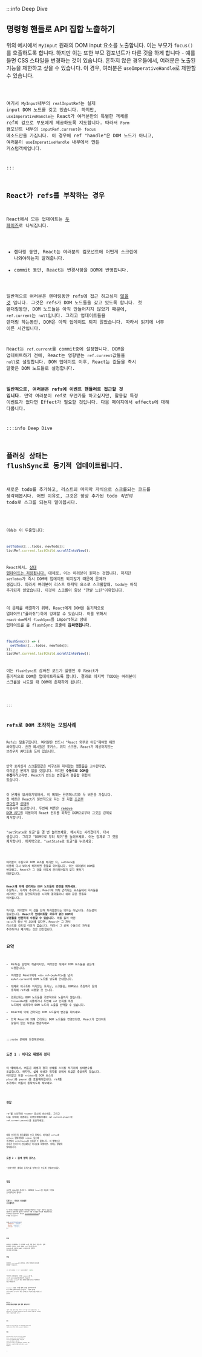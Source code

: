 :::info Deep Dive

## 명령형 핸들로 API 집합 노출하기

위의 예시에서 `MyInput` 원래의 DOM input 요소를 노출합니다. 이는 부모가
`focus()`를 호출하도록 합니다. 하지만 이는 또한 부모 컴포넌트가 다른 것을 하게 합니다 - 예를 들면
CSS 스타일을 변경하는 것이 있습니다. 흔하지 않은 경우들에서, 여러분은 노출된 기능을 제한하고 싶을 수 있습니다.
이 경우, 여러분은 `useImperativeHandle`로 제한할 수 있습니다.

<Code src="https://codesandbox.io/s/rblhoe?file=%2FApp.js&utm_medium=sandpack" />

여기서 `MyInput`내부의 `realInputRef`는 실제 input DOM 노드를 갖고 있습니다. 하지만,
`useImperativeHandle`는 React가 여러분만의 특별한 객체를 ref의 값으로 부모에게 제공하도록 지도합니다.
따라서 `Form` 컴포넌트 내부의 `inputRef.current`는 `focus` 메소드만을 가집니다.
이 경우에 ref "handle"은 DOM 노드가 아니고, 여러분이 `useImperativeHandle` 내부에서 만든 커스텀객체입니다.

:::

## React가 refs를 부착하는 경우

React에서 모든 업데이트는 [두 페이즈](https://beta.reactjs.org/learn/render-and-commit#step-3-react-commits-changes-to-the-dom)로 나눠집니다.

- 렌더링 동안, React는 여러분의 컴포넌트에 어떤게 스크린에 나와야하는지 알려줍니다.
- commit 동안, React는 변경사항을 DOM에 반영합니다.

일반적으로 여러분은 렌더링동안 refs에 접근 하고싶지 [않을 것](https://beta.reactjs.org/learn/referencing-values-with-refs#best-practices-for-refs) 입니다. 그것은 refs가 DOM 노드들을 갖고 있도록 합니다.
첫 렌더링동안, DOM 노드들은 아직 만들어지지 않았기 때문에, `ref.current`는 `null`입니다. 그리고 업데이트들을
렌더링 하는동안, DOM은 아직 업데이트 되지 않았습니다. 따라서 읽기에 너무 이른 시간입니다.

React는 `ref.current`를 commit중에 설정합니다. DOM을 업데이트하기 전에, React는 영향받는 `ref.current`값들을 `null`로 설정합니다. DOM 업데이트 이후, React는 값들을 즉시 알맞은 DOM 노드들로 설정합니다.

**일반적으로, 여러분은 refs에 이벤트 핸들러로 접근할 것 입니다**. 만약 여러분이 ref로 무언가를 하고싶지만, 활용할 특정 이벤트가 없다면 Effect가 필요할 것입니다. 다음 페이지에서 effects에 대해 다룹니다.

:::info Deep Dive

## 플러싱 상태는 flushSync로 동기적 업데이트됩니다.

새로운 todo를 추가하고, 리스트의 마지막 자식으로 스크롤되는 코드를 생각해봅시다.
어떤 이유로, 그것은 항상 추가된 todo _직전의_ todo로 스크롤 되는지 알아봅시다.

<Code src="https://codesandbox.io/s/vt6vep?file=%2FApp.js&utm_medium=sandpack" />

이슈는 이 두줄입니다:

```js
setTodos([...todos, newTodo]);
listRef.current.lastChild.scrollIntoView();
```

React에서, [상태 업데이트는 저장됩니다.](https://beta.reactjs.org/learn/queueing-a-series-of-state-updates)
대체로, 이는 여러분이 원하는 것입니다. 하지만 `setTodos`가 즉시 DOM에 업데이트 되지않기 때문에 문제가 생깁니다.
따라서 여러분이 리스트 마지막 요소로 스크롤할때, todo는 아직 추가되지 않았습니다. 이것이 스크롤이 항상 "한발 느린"이유입니다.

이 문제를 해결하기 위해, React에게 DOM을 동기적으로 업데이트("플러쉬")하게 강제할 수 있습니다. 이를 위해서
`react-dom`에서 `flushSync`를 import하고 상태 업데이트를 를 flushSync 호출에 **감싸면됩니다**.

```js
flushSync(() => {
  setTodos([...todos, newTodo]);
});
listRef.current.lastChild.scrollIntoView();
```

이는 `flushSync`로 감싸진 코드가 실행된 후 React가 동기적으로 DOM을 업데이트하도록 합니다. 결과로
마지막 TODO는 여러분이 스크롤을 시도할 때 DOM에 존재하게 됩니다.

<Code src="https://codesandbox.io/s/tub4es?file=%2FApp.js&utm_medium=sandpack" />

:::

## refs로 DOM 조작하는 모범사례

Refs는 탈출구입니다. 여러분은 반드시 "React 외부로 이동"해야할 때만 써야합니다.
흔한 예시들은 포커스, 위치 스크롤, React가 제공하지않는 브라우저 API호출 등이 있습니다.

만약 포커싱과 스크롤링같은 비구조화 하지않는 행동들을 고수한다면, 여러분은 문제가 없을 것입니다.
하지만 **수동으로 DOM을 수정**하려고하면, React가 만드는 변경들과 충돌할 위험이 있습니다.

이 문제를 묘사하기위해서, 이 예제는 환영메시지와 두 버튼을 가집니다. 첫 버튼은 React가 일반적으로 하는 것 처럼
[조건부 렌더링](https://beta.reactjs.org/learn/conditional-rendering)과 [상태](https://beta.reactjs.org/learn/state-a-components-memory)를 이용하여 토글합니다. 두번째 버튼은 [remove DOM API](https://developer.mozilla.org/en-US/docs/Web/API/Element/remove)를 이용하여 React 컨트롤 외적인 DOM으로부터 그것을 강제로 제거합니다.

"setState로 토글"을 몇 번 눌러보세요. 메시지는 사라졌다가, 다시 생깁니다. 그리고 "DOM으로 부터 제거"를 눌러보세요. 이는 강제로 그 것을 제거합니다. 마지막으로, "setState로 토글"을 누르세요:

<Code src="https://codesandbox.io/s/890j6c?file=%2FApp.js&utm_medium=sandpack" />

여러분이 수동으로 DOM 요소를 제거한 뒤, `setState`를 이용해 다시 보이게 하려하면 충돌로 이어집니다.
이는 여러분이 DOM을 변경했고, React가 그 것을 어떻게 관리해야할지 알지 못하기 때문입니다.

**React에 의해 관리되는 DOM 노드들의 변경을 피하세요.** 수정하고, 자식에 추가하고, React에 의해 관리되는
요소들에서 자식들을 제거하는 것은 일관되지않은 시각적 결과들이나 위와 같은 충돌로 이어집니다.

하지만, 여러분이 이 것을 전혀 하지못한다는 의미는 아닙니다. 조심성이 필요합니다. **React가 업데이트할 _이유가 없는_ DOM의 부분들을 안전하게 수정할 수 있습니다.** 예를 들어 어떤 `<div>`가 항상 빈 JSX에 있다면, React는
그 자식 리스트를 건드릴 이유가 없습니다. 따라서 그 곳에 수동으로 자식을 추가하거나 제거하는 것은 안전합니다.

## 요약

- Refs는 일반적 개념이지만, 여러분은 대체로 DOM 요소들을 갖는데 사용합니다.
- 여러분은 React에게 `<div ref={myReff}>`를 넘겨 `myRef.current`에 DOM 노드를 넣도록 안내합니다.
- 대체로 비구조화 하지않는 포커싱, 스크롤링, DOM요소 측정하기 등의 동작에 refs를 사용할 것 입니다.
- 컴포넌트는 DOM 노드들을 기본적으로 노출하지 않습니다. `forwardRef`를 사용하거나 두번째 `ref` 인자를 특정 노드에게 내려주어 DOM 노드의 노출을 선택할 수 있습니다.
- React에 의해 관리되는 DOM 노드들의 변경을 피하세요.
- 만약 React에 의해 관리되는 DOM 노드들을 변경한다면, React가 업데이트 할일이 없는 부분을 변경하세요.

:::note 문제에 도전해보세요.

### 도전 1 : 비디오 재생과 정지

이 예제에서, 버튼은 재생과 정지 상태를 스위칭 하기위해 상태변수를 토글합니다.
하지만, 실제 재생과 정지를 위해서 토글은 충분하지 않습니다. 여러분은 또한 `<video>`의 DOM 요소의 `play()`와 `pause()`를 호출해야합니다. ref를 추가해서 버튼이 동작하도록 해보세요.

<Code src="https://codesandbox.io/s/1zqlek?file=%2FApp.js&utm_medium=sandpack" />

### 정답

ref를 선언하여 `<video>` 요소에 넣으세요. 그리고 다음 상태에 의존하는 이벤트핸들러에서 `ref.current.play()`와 `ref.current.pause()`를 호출하세요.

<Code src="https://codesandbox.io/s/3e9l6t?file=%2FApp.js&utm_medium=sandpack" />

내장 브라우저 컨트롤들을 쓰기 위해서, 여러분은 `onPlay`와 `onPause` 핸들러들을 `<video>` 요소에 추가해서 `setIsPlaying`을 호출할 수 있습니다. 이 방법으로 유저가 브라우저 컨트롤들로 비디오를 재생하면, 상태는 알맞춰 일치됩니다.

### 도전 2 : 검색 영역 포커스

"검색"버튼 클릭이 포커스를 영역으로 놓도록 만들어보세요.

<Code src="https://codesandbox.io/s/4hpfl1?file=%2FApp.js&utm_medium=sandpack" />

### 정답

ref를 input에 추가하고, DOM에서 `focus()`를 호출해 그것을 포커싱하도록 합니다.
<Code src="https://codesandbox.io/s/t9iwh8?file=%2FApp.js&utm_medium=sandpack" />

### 도전 3 : 이미지 카라셀로 스크롤하기

이 이미지 카라셀은 활성된 이미지를 변경하는 "다음" 버튼이 있습니다. 갤러리가 클릭시에 활성된 이미지로 수평 스크롤링 하도록 만들어보세요. 이미지를 활성화하기 위해서 [scrollIntoView()](https://developer.mozilla.org/en-US/docs/Web/API/Element/scrollIntoView)를 호출할 것 입니다.

```js
node.scrollIntoView({
  behavior: 'smooth',
  block: 'nearest',
  inline: 'center',
});
```

<Code src="https://codesandbox.io/s/6sh42h?file=%2FApp.js&utm_medium=sandpack" />

### 힌트

여러분은 이 예제에서 각 이미지에 ref를 가질 필요가 없습니다. 현재 활성화된 이미지나 리스트 자체의 ref가 있으면 됩니다. `flushSync`를 사용하여 DOM이 스크롤*이전*에 업데이트 되는지를 보증하세요.

### 정답

여러분은 `selectedRef`를 선언하고, 현재 이미지로 조건부로 전달할 수 있습니다:

```js
<li ref={index === i ? selectedRef : null}>
```

이미지가 선택되었다는 의미인 `index===i`일 때, `<li>`는 `selectedRef`를 받습니다. React는 `selectedRef.current`가 항상 알맞은 DOM 노드를 겨냥한다는 것을 보증합니다.

`flushSync` 호출은 스크롤 전에 DOM을 업데이트하도록 React에게 강제하기위해 필수입니다. 그렇지 않으면
`selectedRef.current`는 항상 선택된 것 이전의 것을 겨냥할 것 입니다.

<Code src="https://codesandbox.io/s/03plqd?file=%2FApp.js&utm_medium=sandpack" />

### 도전 4 : 분리된 컴포넌트들로 검색 영역 포커싱하기

"검색" 버튼 클릭이 해당 영역으로 포커스를 두도록 만들어보세요. 각 컴포넌트는 다른 파일에 정의되어있고 밖으로 옮겨지면 안됩니다. 여러분은 어떻게 그들을 연결할 건가요?

<Code src="https://codesandbox.io/s/6fygyx?file=%2FApp.js&utm_medium=sandpack" />

### 힌트

여러분은 `SearchInput`과 같은 고유 컴포넌트에서 DOM 노드를 노출하는 것을 선택하기 위해 `forwardRef`가 필요합니다.

### 정답

`SearchButton`으로 `onClick` prop 추가가 필요할 것이고, `SearchButton`이 `onClick`을 브라우저 `<button>`으로 넘겨주도록 합니다. 또한 실제 `<input>`으로 넘겨주고 이동시키는 `<SearchInput>`으로도 ref를 내려줍니다.
마지막으로 클릭 핸들러에서, ref내부에 저장된 DOM노드에서 `focus`를 호출합니다.

<Code src="https://codesandbox.io/s/lqpvo9?file=%2FApp.js&utm_medium=sandpack" />

:::
